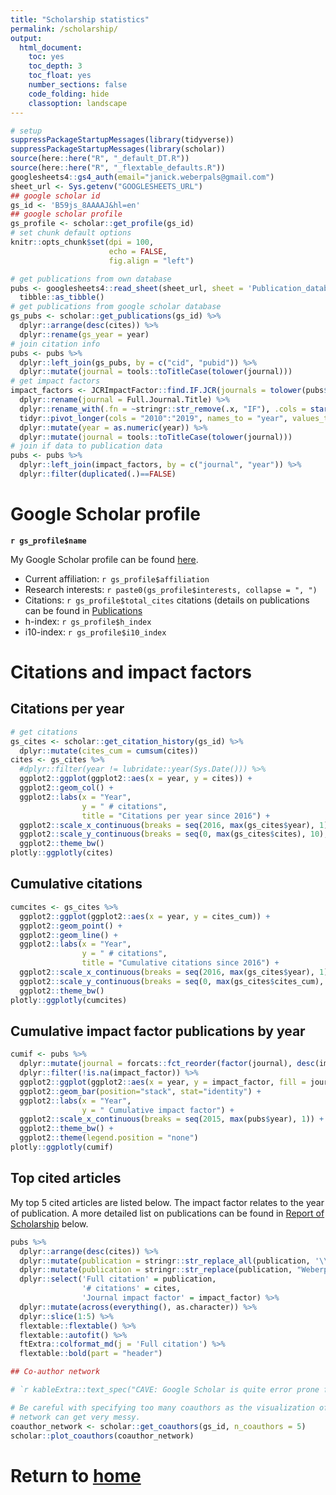 ```yaml
---
title: "Scholarship statistics"
permalink: /scholarship/
output:
  html_document:
    toc: yes
    toc_depth: 3
    toc_float: yes
    number_sections: false
    code_folding: hide
    classoption: landscape
---
```


```r
# setup
suppressPackageStartupMessages(library(tidyverse))
suppressPackageStartupMessages(library(scholar))
source(here::here("R", "_default_DT.R"))
source(here::here("R", "_flextable_defaults.R"))
googlesheets4::gs4_auth(email="janick.weberpals@gmail.com")
sheet_url <- Sys.getenv("GOOGLESHEETS_URL")
## google scholar id
gs_id <- 'B59js_8AAAAJ&hl=en'
## google scholar profile
gs_profile <- scholar::get_profile(gs_id)
# set chunk default options
knitr::opts_chunk$set(dpi = 100, 
                      echo = FALSE,
                      fig.align = "left")
```

```r
# get publications from own database
pubs <- googlesheets4::read_sheet(sheet_url, sheet = 'Publication_database') %>% 
  tibble::as_tibble()
# get publications from google scholar database
gs_pubs <- scholar::get_publications(gs_id) %>% 
  dplyr::arrange(desc(cites)) %>% 
  dplyr::rename(gs_year = year)
# join citation info
pubs <- pubs %>% 
  dplyr::left_join(gs_pubs, by = c("cid", "pubid")) %>% 
  dplyr::mutate(journal = tools::toTitleCase(tolower(journal)))
# get impact factors
impact_factors <- JCRImpactFactor::find.IF.JCR(journals = tolower(pubs$journal)) %>% 
  dplyr::rename(journal = Full.Journal.Title) %>% 
  dplyr::rename_with(.fn = ~stringr::str_remove(.x, "IF"), .cols = starts_with("IF")) %>% 
  tidyr::pivot_longer(cols = "2010":"2019", names_to = "year", values_to = "jcr_impact_factor") %>% 
  dplyr::mutate(year = as.numeric(year)) %>% 
  dplyr::mutate(journal = tools::toTitleCase(tolower(journal)))
# join if data to publication data
pubs <- pubs %>% 
  dplyr::left_join(impact_factors, by = c("journal", "year")) %>% 
  dplyr::filter(duplicated(.)==FALSE)
```

# Google Scholar profile

**`r gs_profile$name`**

My Google Scholar profile can be found [here](https://scholar.google.com/citations?user=B59js_8AAAAJ&hl=en).

* Current affiliation: `r gs_profile$affiliation`
* Research interests: `r paste0(gs_profile$interests, collapse = ", ")`
* Citations: `r gs_profile$total_cites` citations (details on publications can be found in [Publications](https://janickweberpals.github.io/files/publications.html)
* h-index: `r gs_profile$h_index`
* i10-index: `r gs_profile$i10_index`

# Citations and impact factors

## Citations per year
```r
# get citations
gs_cites <- scholar::get_citation_history(gs_id) %>% 
  dplyr::mutate(cites_cum = cumsum(cites))
cites <- gs_cites %>% 
  #dplyr::filter(year != lubridate::year(Sys.Date())) %>% 
  ggplot2::ggplot(ggplot2::aes(x = year, y = cites)) +
  ggplot2::geom_col() +
  ggplot2::labs(x = "Year",
                y = " # citations",
                title = "Citations per year since 2016") +
  ggplot2::scale_x_continuous(breaks = seq(2016, max(gs_cites$year), 1)) +
  ggplot2::scale_y_continuous(breaks = seq(0, max(gs_cites$cites), 10), limits = c(0, max(gs_cites$cites))) +
  ggplot2::theme_bw()
plotly::ggplotly(cites)
```

## Cumulative citations
```r
cumcites <- gs_cites %>% 
  ggplot2::ggplot(ggplot2::aes(x = year, y = cites_cum)) +
  ggplot2::geom_point() +
  ggplot2::geom_line() +
  ggplot2::labs(x = "Year",
                y = " # citations",
                title = "Cumulative citations since 2016") +
  ggplot2::scale_x_continuous(breaks = seq(2016, max(gs_cites$year), 1), limits = c(2016, max(gs_cites$year))) +
  ggplot2::scale_y_continuous(breaks = seq(0, max(gs_cites$cites_cum), 25), limits = c(0, max(gs_cites$cites_cum))) +
  ggplot2::theme_bw()
plotly::ggplotly(cumcites)
```

## Cumulative impact factor publications by year
```r
cumif <- pubs %>% 
  dplyr::mutate(journal = forcats::fct_reorder(factor(journal), desc(impact_factor))) %>% 
  dplyr::filter(!is.na(impact_factor)) %>% 
  ggplot2::ggplot(ggplot2::aes(x = year, y = impact_factor, fill = journal)) +
  ggplot2::geom_bar(position="stack", stat="identity") +
  ggplot2::labs(x = "Year",
                y = " Cumulative impact factor") +
  ggplot2::scale_x_continuous(breaks = seq(2015, max(pubs$year), 1)) +
  ggplot2::theme_bw() +
  ggplot2::theme(legend.position = "none")
plotly::ggplotly(cumif)
```

## Top cited articles

My top 5 cited articles are listed below. The impact factor relates to the year of publication. A more detailed list on publications can be found in [Report of Scholarship](https://janickweberpals.github.io/scholarship/#Report_of_Scholarship) below.
```r
pubs %>% 
  dplyr::arrange(desc(cites)) %>% 
  dplyr::mutate(publication = stringr::str_replace_all(publication, '\\*', '\\\\*')) %>% 
  dplyr::mutate(publication = stringr::str_replace(publication, "Weberpals J", "**Weberpals J**")) %>% 
  dplyr::select('Full citation' = publication,
                '# citations' = cites,
                'Journal impact factor' = impact_factor) %>% 
  dplyr::mutate(across(everything(), as.character)) %>% 
  dplyr::slice(1:5) %>% 
  flextable::flextable() %>% 
  flextable::autofit() %>% 
  ftExtra::colformat_md(j = 'Full citation') %>% 
  flextable::bold(part = "header")
```


```r
## Co-author network

# `r kableExtra::text_spec("CAVE: Google Scholar is quite error prone for the co-author network!", color = "red")`

# Be careful with specifying too many coauthors as the visualization of the
# network can get very messy.
coauthor_network <- scholar::get_coauthors(gs_id, n_coauthors = 5)
scholar::plot_coauthors(coauthor_network)
```

# Return to [home](https://janickweberpals.github.io)